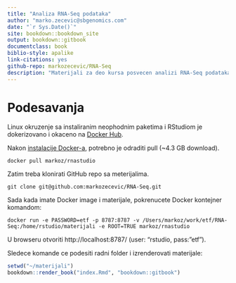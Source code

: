 ```yaml
--- 
title: "Analiza RNA-Seq podataka"
author: "marko.zecevic@sbgenomics.com"
date: "`r Sys.Date()`"
site: bookdown::bookdown_site
output: bookdown::gitbook
documentclass: book
biblio-style: apalike
link-citations: yes
github-repo: markozecevic/RNA-Seq
description: "Materijali za deo kursa posvecen analizi RNA-Seq podataka"
---
```


# Podesavanja

Linux okruzenje sa instaliranim neophodnim paketima i RStudiom je dokerizovano i okaceno na [Docker Hub](https://hub.docker.com/r/markoz/rnastudio/).

Nakon [instalacije Docker-a](https://docs.docker.com/install/), potrebno je odraditi pull (~4.3 GB download).

```console
docker pull markoz/rnastudio
```
Zatim treba klonirati GitHub repo sa meterijalima.

```console
git clone git@github.com:markozecevic/RNA-Seq.git
```
Sada kada imate Docker image i materijale, pokrenucete Docker kontejner komandom:

```console
docker run -e PASSWORD=etf -p 8787:8787 -v /Users/markoz/work/etf/RNA-Seq:/home/rstudio/materijali -e ROOT=TRUE markoz/rnastudio
```
U browseru otvoriti http://localhost:8787/ (user: "rstudio, pass: "etf"). 

Sledece komande ce podesiti radni folder i izrenderovati materijale:

```r
setwd("~/materijali")
bookdown::render_book("index.Rmd", "bookdown::gitbook")
```
